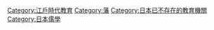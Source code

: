 [[Category:江戶時代教育|Category:江戶時代教育]]
[[Category:藩|Category:藩]]
[[Category:日本已不存在的教育機關|Category:日本已不存在的教育機關]]
[[Category:日本儒學|Category:日本儒學]]